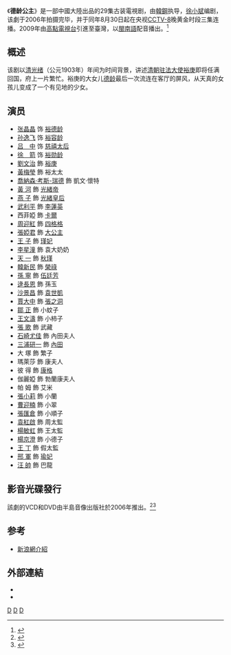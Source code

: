 {{Infobox television
| bgcolour      = 
| colour text   = 
| show_name     = 德齡公主
| eng_name      = 
| image         = Princess Der Ling (2006 TV series).jpg
| image_size    = 
| caption       = 電視劇海報
| show_name_2   = 清宮秘檔之德齡公主
| genre         = 
| format        = 
| based_on      = {{based on|德齡公主|徐小斌}}
| creator       = 
| developer     = 
| writer        = 徐小斌、李學兵
| general_director = 
| director      = 韓鋼
| assistance_director = 
| creative_director  = 
| presenter     = 
| cohost        = 
| starring      = 張晶晶、孫逸飛、[[呂中|呂中]]、<br>黃河、[[曹操_(演員)|喬納森·考斯-瑞德]]
| country       = 中國
| language      = 中文、英文，及少量法文、<br>日文、俄文、西班牙文
| subtitle      = 
| slogan        = 
| num_seasons   = 1
| num_episodes  = 29
| list_episodes = 
| runtime       = 43分鐘
| theme_music_composer = 
| theme_song    = 
| opentheme     = 
| composer      = 
| lyricist      = 
| singer        = 
| endtheme      = 
| composer_2    = 
| lyricist_2    = 
| singer_2      = 
| produce_year  = 
| producer      = 朱彤、薛桂枝、王瑋
| co-producer   = 
| program_presenter = 汪國輝、袁梅
| senior_producer = 苗曉天
| editor        = 王玥
| location      = 
| cinematography = 武斐
| camera        = 
| company       = 
| distributor   = 
| nrta_id       = 
| budget        = 
| channel       = [[CCTV-8|CCTV-8]]
| first_run     = 中國
| first_aired   = 2006
| channel_1     = [[高點電視台|高點電視台]]
| first_run_1   = 臺灣
| first_aired_1 = 2009
| show_name_zh-tw = 德齡公主
| show_name_zh-cn = 德龄公主
}}

《'''德龄公主'''》是一部中國大陸出品的29集古装電視剧，由[[韓鋼|韓鋼]]执导，[[徐小斌|徐小斌]]编剧，该劇于2006年拍摄完毕，并于同年8月30日起在央视[[CCTV-8|CCTV-8]]晚黄金时段三集连播。2009年由[[高點電視台|高點電視台]]引進至臺灣，以[[臺灣話|閩南語]]配音播出。<ref>{{cite web |url=http://www.top.tv/modules/hotnews/content.php?id=88 |title=德齡公主 |date=2009 |website=top.tv |accessdate=2021-07-15}}</ref>

==概述==
该剧以[[清朝|清]][[光绪|光绪]]（公元1903年）年间为时间背景，讲述[[中国驻法国大使列表|清朝驻法大使]][[裕庚|裕庚]]即将任满回国，府上一片繁忙。裕庚的大女儿[[裕德齡|德龄]]最后一次流连在客厅的屏风，从天真的女孩儿变成了一个有见地的少女。

==演员==
*[[张晶晶|张晶晶]] 饰 [[裕德齡|裕德龄]]
*[[孙逸飞|孙逸飞]] 饰 [[裕容齡|裕容龄]]
*[[吕中|吕　中]] 饰 [[慈禧太后|慈禧太后]]
*[[徐箭|徐　箭]] 饰 [[裕勋龄|裕勋龄]]
*[[劉文治_(演員)|劉文治]] 飾 [[裕庚|裕庚]]
*[[黃梅瑩|黃梅瑩]] 飾 裕太太
*[[曹操_(演員)|喬納森·考斯-瑞德]] 飾 凱文·懷特
*[[黃河_(中國演員)|黃 河]] 飾 [[光緒帝|光緒帝]]
*[[燕子_(演員)|燕 子]] 飾 [[隆裕太后|光緒皇后]]
*[[武利平|武利平]] 飾 [[李蓮英|李蓮英]]
*西菲婭 飾 [[凱瑟琳·卡爾|卡爾]]
*[[周迎紅|周迎紅]] 飾 [[熙九太太|四格格]]
*[[張婭君|張婭君]] 飾 [[榮壽固倫公主|大公主]]
*[[王子_(演員)|王 子]] 飾 [[瑾妃|瑾妃]]
*[[李星潼|李星潼]] 飾 袁大奶奶
*[[天一_(演員)|天 一]] 飾 [[秋瑾|秋瑾]]
*[[韓新民_(演員)|韓新民]] 飾 [[榮祿|榮祿]]
*[[孫寧_(演員)|孫 寧]] 飾 [[伍廷芳|伍廷芳]]
*[[逯長恩|逯長恩]] 飾 孫玉
*[[沙景昌|沙景昌]] 飾 [[袁世凱|袁世凱]]
*[[賈大中|賈大中]] 飾 [[張之洞|張之洞]]
*[[鄒正_(演員)|鄒 正]] 飾 小蚊子
*[[王文濤_(演員)|王文濤]] 飾 小柿子
*[[張歌|張 歌]] 飾 武藏
*[[石崎尤佳|石崎尤佳]] 飾 內田夫人
*[[三浦研一|三浦研一]] 飾 [[內田康哉|內田]]
*大 塚 飾 繁子
*瑪萊莎 飾 康夫人
*彼 得 飾 [[康格|康格]]
*伽麗婭 飾 勃蘭康夫人
*帕 姆 飾 艾米
*[[張小莉|張小莉]] 飾 小蘭
*[[曹迎楠|曹迎楠]] 飾 小翠
*[[張匯倉|張匯倉]] 飾 小順子
*[[袁紅啟|袁紅啟]] 飾 周太監
*[[楊敏虹|楊敏虹]] 飾 王太監
*[[楊京澄|楊京澄]] 飾 小德子
*[[王丁|王 丁]] 飾 假太監
*[[邢軍_(演員)|邢 軍]] 飾 [[敬懿皇貴妃|瑜妃]]
*[[汪帥|汪 帥]] 飾 巴龍

== 影音光碟發行 ==
該劇的VCD和DVD由半島音像出版社於2006年推出。<ref>{{cite web |url=https://www.yesasia.com/global/%E6%B8%85%E5%AE%AE%E7%A7%98%E6%AA%94%E4%B9%8B%E5%BE%B7%E9%BD%A1%E5%85%AC%E4%B8%BB-29%E9%9B%86-%E5%AE%8C-%E4%B8%AD%E5%9C%8B%E7%89%88/1004507019-0-0-0-zh_TW/info.html |title=清宮秘檔之德齡公主 (29集) (完) (中國版) VCD |date=2006 |website=yesasia.com |accessdate=2021-07-15 |archive-date=2021-07-17 |archive-url=https://web.archive.org/web/20210717151024/https://www.yesasia.com/global/%E6%B8%85%E5%AE%AE%E7%A7%98%E6%AA%94%E4%B9%8B%E5%BE%B7%E9%BD%A1%E5%85%AC%E4%B8%BB-29%E9%9B%86-%E5%AE%8C-%E4%B8%AD%E5%9C%8B%E7%89%88/1004507019-0-0-0-zh_TW/info.html |dead-url=no }}</ref><ref>{{cite web |url=https://www.yesasia.com/global/qing-gong-mi-dang-zhi-de-ling-gong-zhu-ep-1-29-end-china-version/1004507018-0-0-0-zh_TW/info.html |title=清宮秘檔之德齡公主 (29集) (完) (中國版) DVD Region All |date=2006 |website=yesasia.com |accessdate=2021-07-15 |archive-date=2021-07-17 |archive-url=https://web.archive.org/web/20210717151026/https://www.yesasia.com/global/qing-gong-mi-dang-zhi-de-ling-gong-zhu-ep-1-29-end-china-version/1004507018-0-0-0-zh_TW/info.html |dead-url=no }}</ref>

==参考==
{{reflist}}
* [http://ent.sina.com.cn/v/m/f/dlgzh/index.html 新浪網介紹] {{Wayback|url=http://ent.sina.com.cn/v/m/f/dlgzh/index.html |date=20200807003457 }}

== 外部連結 ==
* {{Official website|https://web.archive.org/web/20070410224627/http://www.qixinran.com/dlgzh/deling-index.htm}}
* {{Imdb title|9586354}}

{{2006年中國大陸古裝/民初電視劇|nocat}}
[[Category:2006年中國電視劇集|D]]
[[Category:光緒時期背景電視劇|D]]
[[Category:公主主角題材連續劇|D]]